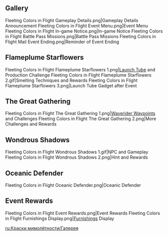 {{EventTabs
|subpage1 = Flameplume Starflowers
|subpage2 = The Great Gathering
|subpage3 = Wondrous Shadows
|subpage4 = Oceanic Defender
}}
==Gallery==
<gallery>
Fleeting Colors in Flight Gameplay Details.png|Gameplay Details Announcement
Fleeting Colors in Flight Event Menu.png|Event Menu
Fleeting Colors in Flight In-game Notice.png|In-game Notice
Fleeting Colors in Flight Battle Pass Missions.png|Battle Pass Missions
Fleeting Colors in Flight Mail Event Ending.png|Reminder of Event Ending
</gallery>

==Flameplume Starflowers==
{{Main|Fleeting Colors in Flight/Flameplume Starflowers}}
<gallery>
Fleeting Colors in Flight Flameplume Starflowers 1.png|[[Launch Tube]] and Production Challenge
Fleeting Colors in Flight Flameplume Starflowers 2.gif|Smelting Techniques and Rewards
Fleeting Colors in Flight Flameplume Starflowers 3.png|Launch Tube Gadget after Event
</gallery>
==The Great Gathering==
{{Main|Fleeting Colors in Flight/The Great Gathering}}
<gallery>
Fleeting Colors in Flight The Great Gathering 1.png|[[Waverider Waypoint]]s and Challenges
Fleeting Colors in Flight The Great Gathering 2.png|More Challenges and Rewards
</gallery>

==Wondrous Shadows==
{{Main|Fleeting Colors in Flight/Wondrous Shadows}}
<gallery>
Fleeting Colors in Flight Wondrous Shadows 1.gif|NPC and Gameplay
Fleeting Colors in Flight Wondrous Shadows 2.png|Hint and Rewards
</gallery>

==Oceanic Defender==
{{Main|Fleeting Colors in Flight/Oceanic Defender}}
<gallery>
Fleeting Colors in Flight Oceanic Defender.png|Oceanic Defender
</gallery>

==Event Rewards==
<gallery>
Fleeting Colors in Flight Event Rewards.png|Event Rewards
Fleeting Colors in Flight Furnishings Display.png|[[Furnishings]] Display
</gallery>

[[ru:Краски мимолётности/Галерея]]
